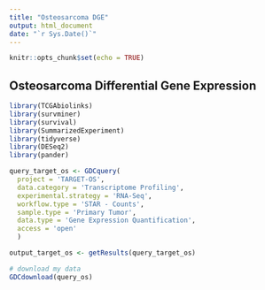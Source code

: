 ```yaml
---
title: "Osteosarcoma DGE"
output: html_document
date: "`r Sys.Date()`"
---
```


```r
knitr::opts_chunk$set(echo = TRUE)
```

## Osteosarcoma Differential Gene Expression

```r
library(TCGAbiolinks)
library(survminer)
library(survival)
library(SummarizedExperiment)
library(tidyverse)
library(DESeq2)
library(pander)
```

```r
query_target_os <- GDCquery(
  project = 'TARGET-OS',
  data.category = 'Transcriptome Profiling',
  experimental.strategy = 'RNA-Seq',
  workflow.type = 'STAR - Counts',
  sample.type = 'Primary Tumor',
  data.type = 'Gene Expression Quantification',
  access = 'open'
  )

output_target_os <- getResults(query_target_os)
```

```r
# download my data
GDCdownload(query_os)
```

